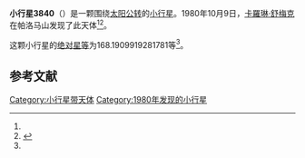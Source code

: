 {{Infobox planet
| bgcolour = #FFFFC0
| name = 3840 Mimistrobell
| symbol = 
| image = 
| caption = 
| discovery = yes
| discovery_ref = 
| discoverer = [[卡羅琳·舒梅克|卡羅琳·舒梅克]]
| discovery_site = [[帕洛马山|帕洛马山]] 
| discovered = 1980年10月9日
| designations = yes
| mp_name = 
| named_after = 
| alt_names = 1980 TN4/ 1928 DR / 1952 HW2 / 1979 FG4 / 1982 DD / 1987 UK5
| mp_category = [[主带小行星|主带小行星]]
| orbit_ref = <ref name="a">[http://ssd.jpl.nasa.gov/sbdb.cgi?sstr=3840 3840 Mimistrobell] {{Wayback|url=http://ssd.jpl.nasa.gov/sbdb.cgi?sstr=3840 |date=20200917195141 }}，小行星數據庫瀏覽器（JPL Small-Body Database Browser）－[[美国国家航空航天局|美国国家航空航天局]]喷气推进实验室</ref>
| epoch = 2456400.5 (2013年4月18日更新)
| aphelion = {{convert|2.435433788147206|AU|km|3|abbr=on|lk=out}}
| perihelion = {{convert|2.064147821952381|AU|km|3|abbr=on}}
| semimajor = {{convert|2.249790805049793|AU|km|3|abbr=on}}
| eccentricity = 0.082515664
| period = 1232.570114 [[日|日]]<br />3.37[[儒略年|儒略年]]
| avg_speed = 
| inclination = 3.917900329694215
| asc_node = 42.32641337538838
| mean_anomaly = 
| arg_peri = 168.1909919281781
| satellites = 
| physical_characteristics = yes
| dimensions = 
| mass = 
| density = 
| surface_grav = 
| escape_velocity = 
| sidereal_day = 
| axial_tilt = 
| pole_ecliptic_lat = 
| pole_ecliptic_lon = 
| albedo = 
| temperatures= 
| temp_name1 = 
| mean_temp_1 = 
| max_temp_1 = 
| temp_name2 = 
| max_temp_2 = 
| spectral_type = 
| abs_magnitude = 168.1909919281781
}}

'''小行星3840'''（{{lang-en|3840 Mimistrobell}}）是一颗围绕[[太阳|太阳]][[公转|公转]]的[[小行星|小行星]]。1980年10月9日，[[卡羅琳·舒梅克|卡羅琳·舒梅克]]在帕洛马山发现了此天体<ref name="a" /><ref>{{cite news|title=小行星列表|url=http://cfa-www.harvard.edu/iau/lists/NumberedMPs.txt|accessdate=2013-07-08|newspaper=哈佛大学|archive-date=2008-05-17|archive-url=https://web.archive.org/web/20080517010638/http://cfa-www.harvard.edu/iau/lists/NumberedMPs.txt|dead-url=no}}</ref>。

这颗小行星的[[绝对星等|绝对星等]]为168.1909919281781等<ref name="a" />。

==参考文献==
{{reflist}}
{{Minor Planet Number|[[小行星3839|小行星3839]]|[[小行星3841|小行星3841]]}}

{{小天体}}

[[Category:小行星带天体|Category:小行星带天体]]
[[Category:1980年发现的小行星|Category:1980年发现的小行星]]

{{asteroid-stub}}
